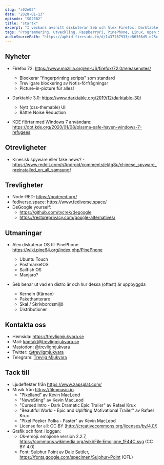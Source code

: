 ```yaml
---
slug: "s02e02"
date: "2020-01-13"
episode: "S02E02"
title: "startx"
excerpt: "I veckans avsnitt diskuterar Seb och Alex Firefox, Darktable, Fediverse och Node-RED. De diskuterar även hur man avgooglifierar sig samt kör en crash course i Linux-terminologi."
tags: "Programmering, Utveckling, RaspberryPi, PinePhone, Linux, Open Source, Firefox, Darktable, Node-RED, ActivityPub, Fediverse, Ubuntu Touch, PostmarketOS"
audioSourcePath: "https://aphid.fireside.fm/d/1437767933/e86366d5-e25c-4aab-9a13-33b7144ac160/0ab0e19d-02e2-476d-bbf0-fb72b67b7743.mp3"
---
```


## Nyheter

- Firefox 72: https://www.mozilla.org/en-US/firefox/72.0/releasenotes/

  - Blockerar "fingerprinting scripts" som standard
  - Trevligare blockering av Notis-förfrågningar
  - Picture-in-picture für alles!

- Darktable 3.0: https://www.darktable.org/2019/12/darktable-30/

  - Nytt (css-themable) UI
  - Bättre Noise Reduction

- KDE flörtar med Windows 7 användare: https://dot.kde.org/2020/01/08/plasma-safe-haven-windows-7-refugees

## Otrevligheter

- Kinesisk spyware eller fake news? - https://www.reddit.com/r/Android/comments/ektg8u/chinese_spyware_preinstalled_on_all_samsung/

## Trevligheter

- Node-RED: https://nodered.org/
- fediverse.space: https://www.fediverse.space/
- DeGoogle yourself:
  - https://github.com/tycrek/degoogle
  - https://restoreprivacy.com/google-alternatives/

## Utmaningar

- Alex diskuterar OS till PinePhone: https://wiki.pine64.org/index.php/PinePhone

  - Ubuntu Touch
  - PostmarketOS
  - Sailfish OS
  - Manjaro?

- Seb benar ut vad en distro är och hur dessa (oftast) är uppbyggda

  - Kerneln (Kärnan)
  - Pakethanterare
  - Skal / Skrivbordsmiljö
  - Distributioner

## Kontakta oss

- Hemsida: https://trevligmjukvara.se
- Mail: kontakt@trevligmjukvara.se
- Mastodon: [@trevligmjukvara](https://fikaverse.club/@trevligmjukvara)
- Twitter: [@trevligmjukvara](https://twitter.com/trevligmjukvara)
- Telegram: [Trevlig Mjukvara](https://t.me/trevligmjukvara)

## Tack till

- Ljudeffekter från https://www.zapsplat.com/
- Musik från https://filmmusic.io
  - "Pixelland" av Kevin MacLeod
  - "NewsSting" av Kevin MacLeod
  - "Cursed Intro - Dark Dramatic Epic Trailer" av Rafael Krux
  - "Beautiful World - Epic and Uplifting Motivational Trailer" av Rafael Krux
  - "Pixel Peeker Polka - Faster" av Kevin MacLeod
  - License for all: CC BY (http://creativecommons.org/licenses/by/4.0/)
- Grafik och font i loggan:
  - Ok-emoji: emojione version 2.2.7, https://commons.wikimedia.org/wiki/File:Emojione_1F44C.svg (CC BY 4.0)
  - Font: Sulphur Point av Dale Sattler, https://fonts.google.com/specimen/Sulphur+Point (OFL)

